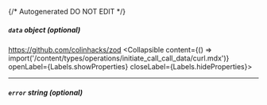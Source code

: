 {/* Autogenerated DO NOT EDIT  */}

##### `data` _object (optional)_
https://github.com/colinhacks/zod
<Collapsible content={() => import('/content/types/operations/initiate_call_call_data/curl.mdx')} openLabel={Labels.showProperties} closeLabel={Labels.hideProperties}>
</Collapsible>

---
##### `error` _string (optional)_



